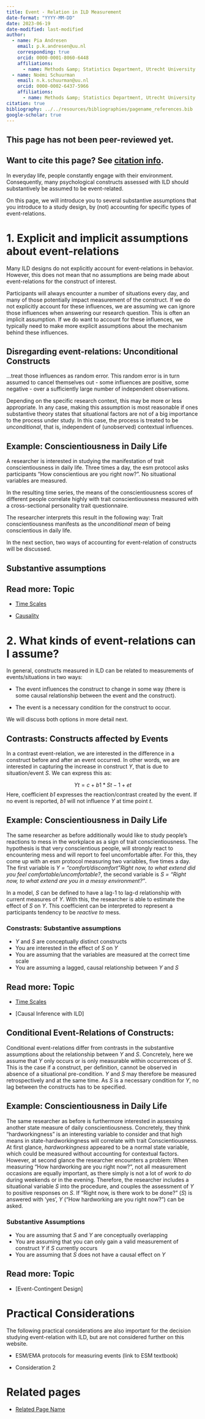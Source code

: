 ```yaml
---
title: Event - Relation in ILD Measurement
date-format: "YYYY-MM-DD"
date: 2023-06-19
date-modified: last-modified
author:
  - name: Pia Andresen
    email: p.k.andresen@uu.nl
    corresponding: true
    orcid: 0000-0001-8060-6448
    affiliations:
      - name: Methods &amp; Statistics Department, Utrecht University
  - name: Noémi Schuurman
    email: n.k.schuurman@uu.nl
    orcid: 0000-0002-6437-5966
    affiliations:
      - name: Methods &amp; Statistics Department, Utrecht University
citation: true
bibliography: ../../resources/bibliographies/pagename_references.bib
google-scholar: true
---
```


::: callout-caution

## This page has not been peer-reviewed yet.

:::

::: {.callout-note}
## Want to cite this page? See [citation info](#citation).
:::

In everyday life, people constantly engage with their environment. Consequently, many psychological constructs assessed with ILD should substantively be assumed to be event-related. 

On this page, we will introduce you to several substantive assumptions that you introduce to a study design, by (not) accounting for specific types of event-relations.

# 1. Explicit and implicit assumptions about event-relations 

Many ILD designs do not explicitly account for event-relations in behavior. However, this does not mean that no assumptions are being made about event-relations for the construct of interest. 

Participants will always encounter a number of situations every day, and many of those potentially impact measurement of the construct. If we do not explicitly account for these influences, we are assuming we can ignore those influences when answering our research question. This is often an implicit assumption. If we do want to account for these influences, we typically need to make more explicit assumptions about the mechanism behind these influences.

## Disregarding event-relations: Unconditional Constructs
<!-- I've adjusted the above and below paragraph a bit, so you have new section like this here, that pairs well with the next two. I think then this paragraph should fall under section 2 (the intro for that then needs some adaptation) -->

<!-- intro -->

...treat those influences as random error. This random error is in turn assumed to cancel themselves out - some influences are positive, some negative - over a sufficiently large number of independent observations.

Depending on the specific research context, this may be more or less appropriate. In any case, making this assumption is most reasonable if ones substantive theory states that situational factors are not of a big importance to the process under study. In this case, the process is treated to be <i>unconditional</i>, that is, independent of (unobserved) contextual influences.


::: {.callout-tip collapse="true"}

## Example: Conscientiousness in Daily Life

A researcher is interested in studying the manifestation of trait conscientiousness in daily life. Three times a day, the esm protocol asks participants "How conscientious are you right now?". No situational variables are measured. 

In the resulting time series, the means of the conscientiousness scores of different people correlate highly with trait conscientiousness measured with a cross-sectional personality trait questionnaire. 

The researcher interprets this result in the following way: Trait conscientiousness manifests as the *unconditional mean* of being conscientious in daily life.

:::

In the next section, two ways of accounting for event-relation of constructs will be discussed.

::: {.callout-note collapse="true"}
## Substantive assumptions



## Read more: Topic

- [Time Scales](/)

- [Causality](/)

:::

# 2. What kinds of event-relations can I assume?
<!-- I think that in the below sentence ' an independent occurance' is confusing, because it is kind of not independent. The two are dependent in statistical terms at least for sure. Maybe just leave that bit out.
I removed it now: "is an independent occurrence from the construct, but it"-->

In general, constructs measured in ILD can be related to measurements of events/situations in two ways: 

- The event influences the construct to change in some way (there is some causal relationship between the event and the construct). 

-  The event is a necessary condition for the construct to occur. 

We will discuss both options in more detail next.

<!-- you could explain here why you consider the two mutually exclusive "Note that.."-->

## Contrasts: Constructs affected by Events

In a contrast event-relation, we are interested in the difference in a construct before and after an event occurred. In other words, we are interested in capturing the increase in construct *Y*, that is due to situation/event *S*.
We can express this as:

$$Y{t} = c + b1*S{t-1} + e{t}$$
Here, coefficient *b1* expresses the reaction/contrast created by the event. If no event is reported, *b1* will not influence *Y* at time point *t*.

<!-- Maybe note that this is a very simple example of such a relationship, and that other functional forms are possible too. Or make the simple linear effect an example box too, and use a super general notation in the main text like : y = f(x) , so it is clear that y is a function of x, and it could be any function. -->

::: {.callout-tip collapse="true"}

## Example: Conscientiousness in Daily Life
<!-- if same researcher, use a name and use the same name here -->
The same researcher as before additionally would like to study people's reactions to mess in the workplace as a sign of trait conscientiousness. The hypothesis is that very conscientious people, will strongly react to encountering mess and will report to feel uncomfortable after. For this, they come up with an esm protocol measuring two variables, five times a day. The first variable is *Y = "comfort/discomfort "Right now, to what extend did you feel comfortable/uncomfortable?*, the second variable is *S = "Right now, to what extend are you in a messy environment?"*.

In a model, *S* can be defined to have a lag-1 to lag-d relationship with current measures of *Y*. With this, the researcher is able to estimate the effect of *S* on *Y*. This coefficient can be interpreted to represent a participants tendency to be *reactive to* mess. 

<!-- I think in this example the timing seems off, as in, the lagged approach leaves too much time in between. Maybe this can be changed.-->
:::

### Constrasts: Substantive assumptions

<!-- this needs some intro, like "If you believe there is a contrast relationship like the above, you are making an number of implicit assumptions as well:" -->
- *Y* and *S* are conceptually distinct constructs
- You are interested in the effect of *S* on *Y*
- You are assuming that the variables are measured at the correct time scale
- You are assuming a lagged, causal relationship between *Y* and *S* <!-- I would remove 'lagged' here. It is implied by causal, in my opinion, and people may confuse the theoretical lagged with in practice modeling lagged and get grumpy about this idea. Maybe 'You are assuming that Y is a function of X' is better.-->

::: {.callout-note collapse="true"}
## Read more: Topic

- [Time Scales](../time-scales.qmd)

- [Causal Inference with ILD]

:::


## Conditional Event-Relations of Constructs:

Conditional event-relations differ from contrasts in the substantive assumptions about the relationship between *Y* and *S*. Concretely, here we assume that *Y* only occurs or is only measurable within occurrences of *S*. This is the case if a construct, per definition, cannot be observed in absence of a situational pre-condition. *Y* and *S* may therefore be measured retrospectively and at the same time. As *S* is a necessary condition for *Y*, no lag between the constructs has to be specified. 

::: {.callout-tip collapse="true"}

## Example: Conscientiousness in Daily Life

<!-- use the same name for the researcher, maybe lable your example 1/2/3 to indicate they are related-->
The same researcher as before is furthermore interested in assessing another state measure of daily conscientiousness. Concretely, they think "hardworkingness" is an interesting variable to consider and that high means in state-hardworkingness will correlate with trait Conscientiousness. At first glance, *hardworkingness* appeared to be a normal state variable, which could be measured without accounting for contextual factors. However, at second glance the researcher encounters a problem: When measuring "How hardworking are you right now?", not all measurement occasions are equally important, as there simply is not a lot of *work to do* during weekends or in the evening. Therefore, the researcher includes a situational variable *S* into the procedure, and couples the assessment of *Y* to positive responses on *S*. If "Right now, is there work to be done?" (*S*) is answered with 'yes', *Y* ("How hardworking are you right now?") can be asked.
:::

### Substantive Assumptions
<!-- Needs intro --> 

- You are assuming that *S* and *Y* are conceptually overlapping
- You are assuming that you can only gain a valid measurement of construct *Y* if *S* currently occurs
- You are assuming that *S* does not have a causal effect on *Y* <!-- I'm not sure if this is true. If Y can only exist when S does, would everyone agree this relationship is not causal? -->

<!-- I think some explicit mention needs to be made about how this relates to event-contingent design also in ESM --> 

::: {.callout-note collapse="true"}
## Read more: Topic

- [Event-Contingent Design]

:::




# Practical Considerations

The following practical considerations are also important for the decision studying event-relation with ILD, but are not considered further on this website.

- ESM/EMA protocols for measuring events (link to ESM textbook) <!-- I think this should be in the 'read more' in the previous paragraph rather than as a practical consideration -->

- Consideration 2

# Related pages
<!-- Add related pages, at least the ones already mentioned above -->
- [Related Page Name](/)





